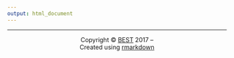 ```yaml
---
output: html_document
---
```


<hr>
<center> 
Copyright &copy; [BEST](mailto:jzhang@des.ecnu.edu.cn) 2017 -- <script type="text/javascript">
  document.write(new Date().getFullYear());
</script>
| Created using [rmarkdown](https://bookdown.org/yihui/rmarkdown/rmarkdown-site.html)
</center>